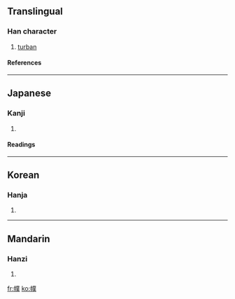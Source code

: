 ==Translingual==
===Han character===
{{Han char|rn=50|rad=巾|as=12|sn=15|four=|canj=中月廿金人 (LBTCO)}}
# [[turban]]
====References====
{{Han ref|kx=0336.200|dkj=09079|dj=0643.190|hdz=10754.010|uh=5E5E|ud=24158}}
----
==Japanese==
===Kanji===
{{ja-kanji|grade=|rs=巾12}}
# {{defn|Japanese}} 
====Readings====
{{ja-readings|on=[[ほく]] (hoku), [[ぼく]] (boku)|kun=[[ずきん]] (zukin)}}
----
==Korean==
===Hanja===
{{ko-hanja|hangeul=복|rv=bok|mr=pok}}
# {{defn|Korean}}
----
==Mandarin==
===Hanzi===
{{cmn-hanzi|pin=[[fú]] ([[fu2]])|wg=fu<sup>2</sup>}}
# {{defn|Mandarin}}

[[fr:幞]]
[[ko:幞]]